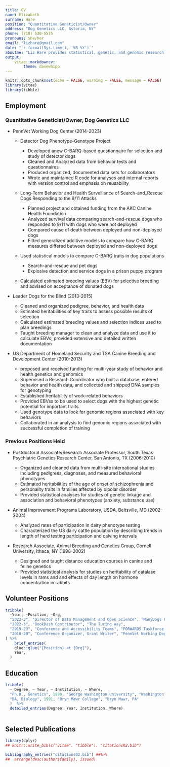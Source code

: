 ```yaml
---
title: CV
name: Elizabeth
surname: Hare
position: "Quantitative Geneticist/Owner"
address: "Dog Genetics LLC, Astoria, NY"
phone: (718) 530-5575
pronouns: she/her
email: "lizhare@gmail.com"
date: "`r format(Sys.time(), '%B %Y')`"
aboutme: "Liz Hare provides statistical, genetic, and genomic research services, as well as analyses for selective breeding. Her focus is on integrating research into the operations of working dog programs."  
output:
    vitae::markdowncv:
        theme: davewhipp
---
```


```r
knitr::opts_chunk$set(echo = FALSE, warning = FALSE, message = FALSE)
library(vitae)
library(tibble)
```


## Employment

### Quantitative Geneticist/Owner, Dog Genetics LLC


* PennVet Working Dog Center (2014-2023)

    - Detector Dog Phenotype-Genotype Project  
	
        + Developed anew C-BARQ-based questionnaire for selection and study of detector dogs  
	    + Cleaned and Analyzed data from behavior tests and questionnaires  
	    + Produced organized, documented data sets for collaborators  
    	+ Wrote and maintained R code for analyses and internal reports with version control and emphasis on reusability  
	
    - Long-Term Behavior and Health Surveillance of Search-and_Rescue Dogs Responding to the 9/11 Attacks  
	
        + Planned project and obtained funding from the AKC Canine Health Foundation  
        + Analyzed survival data comparing search-and-rescue dogs who responded to 9/11 with dogs who were not deployed  
		+ Compared cause of death between deployed and non-deployed dogs  
		+ Fitted generalized additive models to compare how C-BARQ measures differed between deployed and non-deployed dogs  
	
	- Used statistical models to compare C-BARQ traits in dog populations  
	
	    + Search-and-rescue and pet dogs  
		+ Explosive detection and service dogs in a prison puppy program  
	
	- Calculated estimated breeding values (EBV) for selective breeding and advised on acceptance of donated dogs
	
* Leader Dogs for the Blind (2013-2015)  

    - Cleaned and organized pedigree, behavior, and health data  
	- Estinated heritabilities of key traits to assess possible results of selection
	- Calculated estimated breeding values and selection indices used to plan breedings
	- Taught breeding manager to clean and analyze data and use it to calculate EBVs; provided extensive and detailed written documentation  

* US Department of Homeland Security and TSA Canine Breeding and Development Center (2010-2013)
    - proposed and received funding for multi-year study of behavior and health genetics and genomics  
	- Supervised a Research Coordinator who built a database, entered behavior and health data, and collected and shipped DNA samples for genotyping  
	- Established heritability of work-related behaviors  
	- Provided EBVss to be used to select dogs with the highest genetic potential for important traits  
	- Used genotype data to look for genomic regions associated with key behaviors
	- Collaborated in an analysis to find genomic regions associated with successful completion of training


### Previous Positions Held

* Postdoctoral Associate/Research Associate Professor, South Texas Psychiatric Genetics Research Center, San Antonio, TX (2006-2010)  

    - Organized and cleaned data from multi-site international studies including pedigrees, diagnoses, and measured behavioral phenotypes  
    - Estimated heritabilities of the age of onset of schizophrenia and personality traits in families affected by bipolar disorder  
    - Provided statistical analyses for studies of genetic linkage and association and behavioral phenotypes (anxiety, substance use)
	
* Animal Improvement Programs Laboratory, USDA, Beltsville, MD (2002-2004)  

    - Analyzed rates of participation in dairy phenotype testing  
	- Characterized the US dairy cattle population by describing trends in length of herd testing participation and calving intervals  
	
* Research Associate, Animal Breeding and Genetics Group, Cornell University, Ithaca, NY (1998-2002)  

   - Designed and taught distance education courses in canine and feline genetics
   - Provided statistical analysis for studies on heritability of catalase levels in rams and and effects of day length on hormone concentration in rabbits  



## Volunteer Positions

```r

tribble(
  ~Year, ~Position, ~Org,
  "2022-3", "Director of Data Management and Open Science", "ManyDogs Project",
  "2022-3", "BookDash Contributor", "The Turing Way",
  "2019-23", "Conference and Accessibility Teams", "FORWARDS Taskforce for Women and Other Underrepresented Minorities",
  "2010-20", "Conference Organizer, Grant Writer", "PennVet Working Dog Center"
) %>%
    brief_entries(
    glue::glue("{Position} at {Org}"),
    Year,
  )

```
## Education

```r

tribble(
  ~ Degree, ~ Year, ~ Institution, ~ Where,
  "Ph.D., Genetics", 1998, "George Washington University", "Washington, DC",
  "BA, Biology", 1991, "Bryn Mawr College", "Bryn Mawr, PA"
  )  %>%
  detailed_entries(Degree, Year, Institution, Where)
  
```

## Selected Publications

```r
library(dplyr)
## knitr::write_bib(c("vitae", "tibble"), "citations02.bib")

bibliography_entries("citations02.bib") ##%>%
##  arrange(desc(author$family), issued)

```
 
